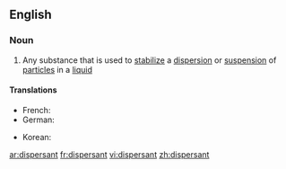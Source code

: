 ==English==

===Noun===
{{en-noun}}

#{{chemistry}} Any substance that is used to [[stabilize]] a [[dispersion]] or [[suspension]] of [[particle]]s in a [[liquid]]

====Translations====
{{trans-top|substance used to stabilize a dispersion}}
*French: {{t+|fr|dispersant}}
*German: {{t-|de|Dispergiermittel|n}}
{{trans-mid}}
*Korean: {{t-|ko|분산제|tr=bunsanje|sc=Hang}}
{{trans-bottom}}

[[ar:dispersant]]
[[fr:dispersant]]
[[vi:dispersant]]
[[zh:dispersant]]